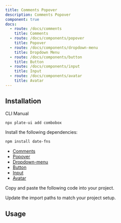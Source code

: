 ```yaml
---
title: Comments Popover
description: Comments Popover
component: true
docs:
  - route: /docs/comments
    title: Comments
  - route: /docs/components/popover
    title: Popover
  - route: /docs/components/dropdown-menu
    title: Dropdown Menu
  - route: /docs/components/button
    title: Button
  - route: /docs/components/input
    title: Input
  - route: /docs/components/avatar
    title: Avatar
---
```


<ComponentPreview name="playground-demo" id="comment" />

## Installation

<Tabs defaultValue="cli">

<TabsList>
<TabsTrigger value="cli">CLI</TabsTrigger>
<TabsTrigger value="manual">Manual</TabsTrigger>
</TabsList>
<TabsContent value="cli">

```bash
npx plate-ui add combobox
```

</TabsContent>

<TabsContent value="manual">

<Steps>

<Step>

Install the following dependencies:

```bash
npm install date-fns
```

- [Comments](/docs/comments)
- [Popover](/docs/components/popover)
- [Dropdown-menu](/docs/components/dropdown-menu)
- [Button](/docs/components/button)
- [Input](/docs/components/input)
- [Avatar](/docs/components/avatar)

</Step>

<Step>

Copy and paste the following code into your project.

</Step>

<ComponentSource name="comments-popover/comment-avatar" />
<ComponentSource name="comments-popover/comment-create-form" />
<ComponentSource name="comments-popover/comment-item" />
<ComponentSource name="comments-popover/comment-more-dropdown" />
<ComponentSource name="comments-popover/comment-reply-items" />
<ComponentSource name="comments-popover/comment-resolve-button" />
<ComponentSource name="comments-popover/comment-value" />
<ComponentSource name="comments-popover/comments-popover" />

<Step>

Update the import paths to match your project setup.

</Step>

</Steps>

</TabsContent>

</Tabs>

## Usage

<ComponentSource name="playground-demo" />
